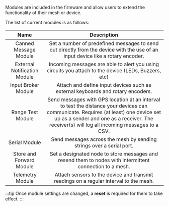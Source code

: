Modules are included in the firmware and allow users to extend the functionality of their mesh or device.

The list of current modules is as follows:

| Name | Description |
|:----:|:-----------:|
| Canned Message Module | Set a number of predefined messages to send out directly from the device with the use of an input device like a rotary encoder. |
| External Notification Module | Incoming messages are able to alert you using circuits you attach to the device (LEDs, Buzzers, etc) |
| Input Broker Module | Attach and define input devices such as external keyboards and rotary encoders. |
| Range Test Module | Send messages with GPS location at an interval to test the distance your devices can communicate. Requires (at least) one device set up as a sender and one as a receiver. The receiver(s) will log all incoming messages to a CSV. |
| Serial Module | Send messages across the mesh by sending strings over a serial port. |
| Store and Forward Module | Set a designated node to store messages and resend them to nodes with intermittent connection to a mesh. |
| Telemetry Module | Attach sensors to the device and transmit readings on a regular interval to the mesh. |

:::tip
Once module settings are changed, a **reset** is required for them to take effect.
:::
